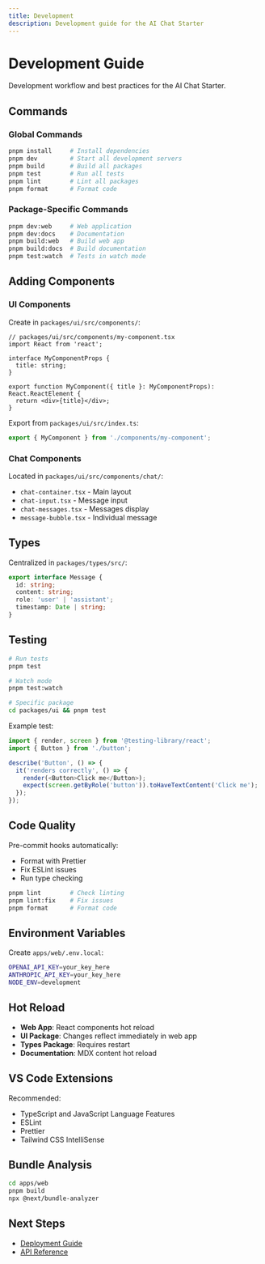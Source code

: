 ```yaml
---
title: Development
description: Development guide for the AI Chat Starter
---
```


# Development Guide

Development workflow and best practices for the AI Chat Starter.

## Commands

### Global Commands

```bash
pnpm install     # Install dependencies
pnpm dev         # Start all development servers
pnpm build       # Build all packages
pnpm test        # Run all tests
pnpm lint        # Lint all packages
pnpm format      # Format code
```

### Package-Specific Commands

```bash
pnpm dev:web     # Web application
pnpm dev:docs    # Documentation
pnpm build:web   # Build web app
pnpm build:docs  # Build documentation
pnpm test:watch  # Tests in watch mode
```

## Adding Components

### UI Components

Create in `packages/ui/src/components/`:

```tsx
// packages/ui/src/components/my-component.tsx
import React from 'react';

interface MyComponentProps {
  title: string;
}

export function MyComponent({ title }: MyComponentProps): React.ReactElement {
  return <div>{title}</div>;
}
```

Export from `packages/ui/src/index.ts`:

```typescript
export { MyComponent } from './components/my-component';
```

### Chat Components

Located in `packages/ui/src/components/chat/`:

- `chat-container.tsx` - Main layout
- `chat-input.tsx` - Message input
- `chat-messages.tsx` - Messages display
- `message-bubble.tsx` - Individual message

## Types

Centralized in `packages/types/src/`:

```typescript
export interface Message {
  id: string;
  content: string;
  role: 'user' | 'assistant';
  timestamp: Date | string;
}
```

## Testing

```bash
# Run tests
pnpm test

# Watch mode
pnpm test:watch

# Specific package
cd packages/ui && pnpm test
```

Example test:

```typescript
import { render, screen } from '@testing-library/react';
import { Button } from './button';

describe('Button', () => {
  it('renders correctly', () => {
    render(<Button>Click me</Button>);
    expect(screen.getByRole('button')).toHaveTextContent('Click me');
  });
});
```

## Code Quality

Pre-commit hooks automatically:
- Format with Prettier
- Fix ESLint issues
- Run type checking

```bash
pnpm lint        # Check linting
pnpm lint:fix    # Fix issues
pnpm format      # Format code
```

## Environment Variables

Create `apps/web/.env.local`:

```bash
OPENAI_API_KEY=your_key_here
ANTHROPIC_API_KEY=your_key_here
NODE_ENV=development
```

## Hot Reload

- **Web App**: React components hot reload
- **UI Package**: Changes reflect immediately in web app
- **Types Package**: Requires restart
- **Documentation**: MDX content hot reload

## VS Code Extensions

Recommended:
- TypeScript and JavaScript Language Features
- ESLint
- Prettier
- Tailwind CSS IntelliSense

## Bundle Analysis

```bash
cd apps/web
pnpm build
npx @next/bundle-analyzer
```

## Next Steps

- [Deployment Guide](/docs/deployment)
- [API Reference](/docs/api)